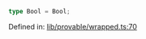 ```ts
type Bool = Bool;
```

Defined in: [lib/provable/wrapped.ts:70](https://github.com/o1-labs/o1js/blob/46b9772d07785397c4bd76a102bc9f6730d321bb/src/lib/provable/wrapped.ts#L70)
